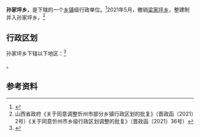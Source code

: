 {{中国乡级行政区|14/09/28/202/000
| 政府驻地 = 孙家坪村
}}

'''孙家坪乡'''，是{{PRC admin/fullname|14/09/28/202/000|3}}下辖的一个[[乡镇|乡镇]]级行政单位。<ref>{{PRC admin/ref sgc|{{PRC admin/parent|14/09/28/202/000}}}}</ref>2021年5月，撤销[[梁家坪乡|梁家坪乡]]，整建制并入孙家坪乡。<ref>山西省政府《关于同意调整忻州市部分乡镇行政区划的批复》（晋政函〔2021〕2号）《关于同意忻州市乡级行政区划调整的批复》（晋政函〔2021〕36号）</ref>

== 行政区划 ==

孙家坪乡下辖以下地区：<ref>{{PRC admin/ref sgc|14/09/28/202/000}}</ref>

{{PRC admin/children|14/09/28/202/000}}。

== 参考资料 ==

{{reflist}}

{{PRC admin/navcat|14/09/28/202/000}}